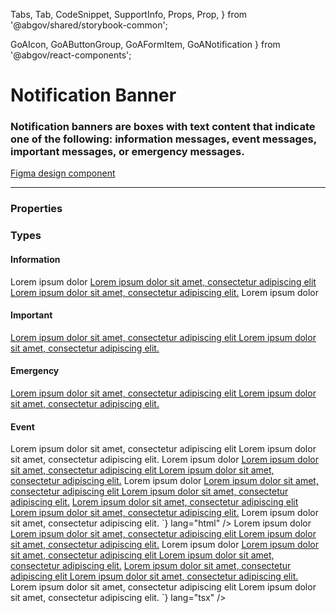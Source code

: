   Tabs,
  Tab,
  CodeSnippet,
  SupportInfo,
  Props,
  Prop,
} from '@abgov/shared/storybook-common';

  GoAIcon,
  GoAButtonGroup,
  GoAFormItem,
  GoANotification
} from '@abgov/react-components';

<Meta title="Components/Notification Banner" />

# Notification Banner

### Notification banners are boxes with text content that indicate one of the following: information messages, event messages, important messages, or emergency messages.

[Figma design component](https://www.figma.com/file/3pb2IK8s2QUqWieH79KdN7/%E2%9D%96-Components-%7C-DDI?node-id=633%3A11158)

---

### Properties

<Props>
  <Prop
    name="type"
    type="information | important | emergency | event"
    required="Yes"
    description="Define the context and colour of the notification banner"
  />
 </Props>

### Types

<Story name="Types">
  <h4>Information</h4>
  <GoANotification type="information">Lorem ipsum dolor <a href="https://example.com">Lorem ipsum dolor sit amet, consectetur adipiscing elit Lorem ipsum dolor sit amet, consectetur adipiscing elit.</a> Lorem ipsum dolor</GoANotification>
  <h4>Important</h4>
  <GoANotification type="important"><a href="https://example.com">Lorem ipsum dolor sit amet, consectetur adipiscing elit Lorem ipsum dolor sit amet, consectetur adipiscing elit.</a></GoANotification>
  <h4>Emergency</h4>
  <GoANotification type="emergency"><a href="https://example.com">Lorem ipsum dolor sit amet, consectetur adipiscing elit Lorem ipsum dolor sit amet, consectetur adipiscing elit.</a></GoANotification>
  <h4>Event</h4>
  <GoANotification type="event">Lorem ipsum dolor sit amet, consectetur adipiscing elit Lorem ipsum dolor sit amet, consectetur adipiscing elit.</GoANotification>
</Story>

<Tabs>
  <Tab label="Web Component" hidden={true}>
    <CodeSnippet
      code={`
        <goa-notification type="information">Lorem ipsum dolor <a href="https://example.com">Lorem ipsum dolor sit amet, consectetur adipiscing elit Lorem ipsum dolor sit amet, consectetur adipiscing elit.</a> Lorem ipsum dolor</goa-notification>
        <goa-notification type="important"><a href="https://example.com">Lorem ipsum dolor sit amet, consectetur adipiscing elit Lorem ipsum dolor sit amet, consectetur adipiscing elit.</a></goa-notification>
        <goa-notification type="emergency"><a href="https://example.com">Lorem ipsum dolor sit amet, consectetur adipiscing elit Lorem ipsum dolor sit amet, consectetur adipiscing elit.</a></goa-notification>
        <goa-notification type="event">Lorem ipsum dolor sit amet, consectetur adipiscing elit.</goa-notification>
      `}
      lang="html"
    />
  </Tab>
  <Tab label="Angular">
    <CodeSnippet
      code={`
        <goa-notification type="information">Lorem ipsum dolor <a href="https://example.com">Lorem ipsum dolor sit amet, consectetur adipiscing elit Lorem ipsum dolor sit amet, consectetur adipiscing elit.</a> Lorem ipsum dolor</goa-notification>
        <goa-notification type="important"><a href="https://example.com">Lorem ipsum dolor sit amet, consectetur adipiscing elit Lorem ipsum dolor sit amet, consectetur adipiscing elit.</a></goa-notification>
        <goa-notification type="emergency"><a href="https://example.com">Lorem ipsum dolor sit amet, consectetur adipiscing elit Lorem ipsum dolor sit amet, consectetur adipiscing elit.</a></goa-notification>
        <goa-notification type="event">Lorem ipsum dolor sit amet, consectetur adipiscing elit.</goa-notification>
      `}
      lang="html"
    />
  </Tab>
  <Tab label="React">
    <CodeSnippet
      code={`
        <GoANotification type="information">Lorem ipsum dolor <a href="https://example.com">Lorem ipsum dolor sit amet, consectetur adipiscing elit Lorem ipsum dolor sit amet, consectetur adipiscing elit.</a> Lorem ipsum dolor</GoANotification>
        <GoANotification type="important"><a href="https://example.com">Lorem ipsum dolor sit amet, consectetur adipiscing elit Lorem ipsum dolor sit amet, consectetur adipiscing elit.</a></GoANotification>
        <GoANotification type="emergency"><a href="https://example.com">Lorem ipsum dolor sit amet, consectetur adipiscing elit Lorem ipsum dolor sit amet, consectetur adipiscing elit.</a></GoANotification>
        <GoANotification type="event">Lorem ipsum dolor sit amet, consectetur adipiscing elit Lorem ipsum dolor sit amet, consectetur adipiscing elit.</GoANotification>
    `}
      lang="tsx"
    />
  </Tab>
</Tabs>